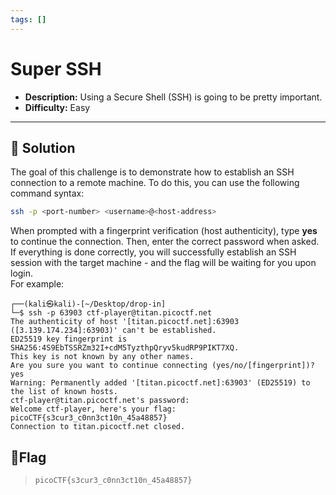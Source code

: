 ---
tags: []
---
# Super SSH

- **Description:** Using a Secure Shell (SSH) is going to be pretty important.
- **Difficulty:** Easy

---

## 🔎 Solution
The goal of this challenge is to demonstrate how to establish an SSH connection to a remote machine. 
To do this, you can use the following command syntax:
```bash
ssh -p <port-number> <username>@<host-address>
```
When prompted with a fingerprint verification (host authenticity), type **yes** to continue the connection. 
Then, enter the correct password when asked. If everything is done correctly, you will successfully establish an SSH session with the target machine - and the flag will be waiting for you upon login.     
For example:
```
┌──(kali㉿kali)-[~/Desktop/drop-in]
└─$ ssh -p 63903 ctf-player@titan.picoctf.net
The authenticity of host '[titan.picoctf.net]:63903 ([3.139.174.234]:63903)' can't be established.
ED25519 key fingerprint is SHA256:4S9EbTSSRZm32I+cdM5TyzthpQryv5kudRP9PIKT7XQ.
This key is not known by any other names.
Are you sure you want to continue connecting (yes/no/[fingerprint])? yes
Warning: Permanently added '[titan.picoctf.net]:63903' (ED25519) to the list of known hosts.
ctf-player@titan.picoctf.net's password: 
Welcome ctf-player, here's your flag: picoCTF{s3cur3_c0nn3ct10n_45a48857}
Connection to titan.picoctf.net closed.
```

## 🚩Flag
> `picoCTF{s3cur3_c0nn3ct10n_45a48857}`
